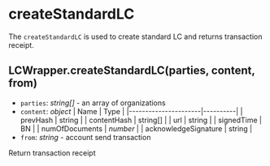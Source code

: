 # createStandardLC

The `createStandardLC` is used to create standard LC and returns transaction receipt.

## LCWrapper.createStandardLC(parties, content, from)

- `parties`: _string[]_ - an array of organizations
- `content`: _object_
  | Name | Type |
  |----------------------|----------|
  | prevHash | string |
  | contentHash | string[] |
  | url | string |
  | signedTime | BN |
  | numOfDocuments | _number_ |
  | acknowledgeSignature | string |
- `from`: _string_ - account send transaction

Return transaction receipt
